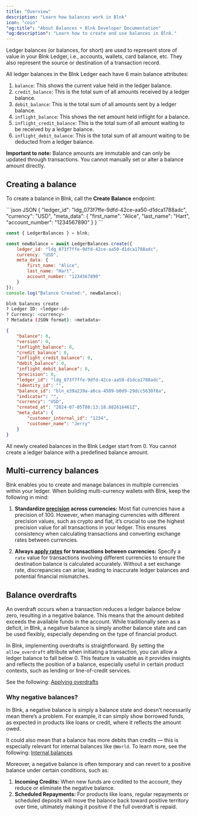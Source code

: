 ```yaml
---
title: "Overview"
description: "Learn how balances work in Blnk"
icon: "coin"
"og:title": "About Balances • Blnk Developer Documentation"
"og:description": "Learn how to create and use balances in Blnk."
---
```



Ledger balances (or balances, for short) are used to represent store of value in your Blnk Ledger, i.e., accounts, wallets, card balance, etc. They also represent the source or destination of a transaction record.

All ledger balances in the Blnk Ledger each have 6 main balance attributes:

1. `balance`: This shows the current value held in the ledger balance.
2. `credit_balance`: This is the total sum of all amounts received by a ledger balance.
3. `debit_balance`: This is the total sum of all amounts sent by a ledger balance.
4. `inflight_balance`: This shows the net amount held inflight for a balance.
5. `inflight_credit_balance`: This is the total sum of all amount waiting to be received by a ledger balance.
6. `inflight_debit_balance`: This is the total sum of all amount waiting to be deducted from a ledger balance.

<Warning>**Important to note:** Balance amounts are immutable and can only be updated through transactions. You cannot manually set or alter a balance amount directly.</Warning>

## Creating a balance

To create a balance in Blnk, call the **Create Balance** endpoint:

<CodeGroup>
```json JSON
{
    "ledger_id": "ldg_073f7ffe-9dfd-42ce-aa50-d1dca1788adc",
    "currency": "USD",
    "meta_data": {
        "first_name": "Alice",
        "last_name": "Hart",
        "account_number": "1234567890"
    }
}
```

```javascript TypeScript
const { LedgerBalances } = blnk;

const newBalance = await LedgerBalances.create({
    ledger_id: "ldg_073f7ffe-9dfd-42ce-aa50-d1dca1788adc",
    currency: "USD",
    meta_data: {
        first_name: "Alice",
        last_name: "Hart",
        account_number: "1234567890"
    }
});
console.log("Balance Created:", newBalance);
```

```bash Blnk CLI
blnk balances create
? Ledger ID: <ledger-id>
? Currency: <currency>
? Metadata (JSON format): <metadata>
```
</CodeGroup>

```json Response
{
    "balance": 0,
    "version": 0,
    "inflight_balance": 0,
    "credit_balance": 0,
    "inflight_credit_balance": 0,
    "debit_balance": 0,
    "inflight_debit_balance": 0,
    "precision": 0,
    "ledger_id": "ldg_073f7ffe-9dfd-42ce-aa50-d1dca1788adc",
    "identity_id": "",
    "balance_id": "bln_e39a239a-a6ca-4509-b0d9-29dcc5630f8a",
    "indicator": "",
    "currency": "USD",
    "created_at": "2024-07-05T08:13:18.882616461Z",
    "meta_data": {
        "customer_internal_id": "1234",
        "customer_name": "Jerry"
    }
}
```

<Note>All newly created balances in the Blnk Ledger start from 0. You cannot create a ledger balance with a predefined balance amount.</Note>

## Multi-currency balances

Blnk enables you to create and manage balances in multiple currencies within your ledger. When building multi-currency wallets with Blnk, keep the following in mind:

1. **Standardize [precision](/transactions/precision) across currencies:** Most fiat currencies have a precision of 100. However, when managing currencies with different precision values, such as crypto and fiat, it’s crucial to use the highest precision value for all transactions in your ledger. This ensures consistency when calculating transactions and converting exchange rates between currencies.

2. **Always [apply rates](/transactions/rates) for transactions between currencies:** Specify a `rate` value for transactions involving different currencies to ensure the destination balance is calculated accurately. Without a set exchange rate, discrepancies can arise, leading to inaccurate ledger balances and potential financial mismatches.

## Balance overdrafts

An overdraft occurs when a transaction reduces a ledger balance below zero, resulting in a negative balance. This means that the amount debited exceeds the available funds in the account. While traditionally seen as a deficit, in Blnk, a negative balance is simply another balance state and can be used flexibly, especially depending on the type of financial product.

In Blnk, implementing overdrafts is straightforward. By setting the `allow_overdraft` attribute when initiating a transaction, you can allow a ledger balance to fall below 0. This feature is valuable as it provides insights and reflects the position of a balance, especially useful in certain product contexts, such as lending or line-of-credit services.

See the following: [Applying overdrafts]((/transactions/overdrafts))

### Why negative balances?

In Blnk, a negative balance is simply a balance state and doesn’t necessarily mean there’s a problem. For example, it can simply show borrowed funds, as expected in products like loans or credit, where it reflects the amount owed.

It could also mean that a balance has more debits than credits — this is especially relevant for internal balances like `@World`. To learn more, see the following: [Internal balances](/balances/internal-balances)

Moreover, a negative balance is often temporary and can revert to a positive balance under certain conditions, such as:

1. **Incoming Credits:** When new funds are credited to the account, they reduce or eliminate the negative balance. 
2. **Scheduled Repayments:** For products like loans, regular repayments or scheduled deposits will move the balance back toward positive territory over time, ultimately making it positive if the full overdraft is repaid.

<NeedHelp />